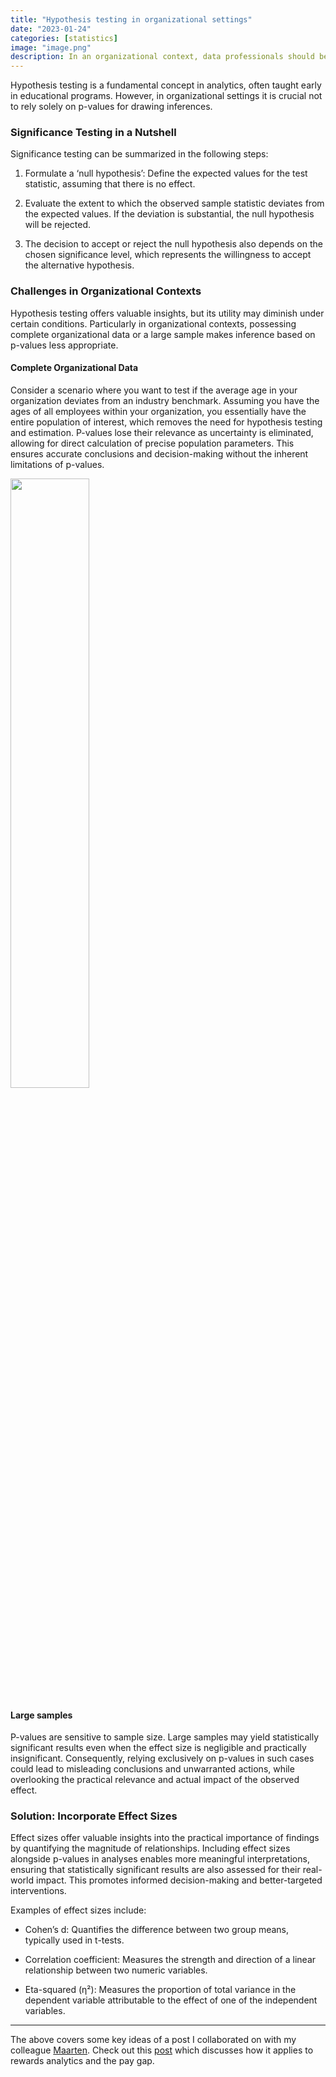 ```yaml
---
title: "Hypothesis testing in organizational settings"
date: "2023-01-24"
categories: [statistics]
image: "image.png"
description: In an organizational context, data professionals should be careful with hypothesis testing. Data-driven decisions should not rely on p-values only but also incorporate appraisal of effect sizes.
---
```


Hypothesis testing is a fundamental concept in analytics, often taught early in educational programs. However, in organizational settings it is crucial not to rely solely on p-values for drawing inferences.

### Significance Testing in a Nutshell

Significance testing can be summarized in the following steps:

1.  Formulate a 'null hypothesis': Define the expected values for the test statistic, assuming that there is no effect.

2.  Evaluate the extent to which the observed sample statistic deviates from the expected values. If the deviation is substantial, the null hypothesis will be rejected.

3.  The decision to accept or reject the null hypothesis also depends on the chosen significance level, which represents the willingness to accept the alternative hypothesis.

### Challenges in Organizational Contexts

Hypothesis testing offers valuable insights, but its utility may diminish under certain conditions. Particularly in organizational contexts, possessing complete organizational data or a large sample makes inference based on p-values less appropriate.

#### Complete Organizational Data

Consider a scenario where you want to test if the average age in your organization deviates from an industry benchmark. Assuming you have the ages of all employees within your organization, you essentially have the entire population of interest, which removes the need for hypothesis testing and estimation. P-values lose their relevance as uncertainty is eliminated, allowing for direct calculation of precise population parameters. This ensures accurate conclusions and decision-making without the inherent limitations of p-values.

![](image.png){fig-align="center" width="50%"}

#### Large samples

P-values are sensitive to sample size. Large samples may yield statistically significant results even when the effect size is negligible and practically insignificant. Consequently, relying exclusively on p-values in such cases could lead to misleading conclusions and unwarranted actions, while overlooking the practical relevance and actual impact of the observed effect.

### Solution: Incorporate Effect Sizes

Effect sizes offer valuable insights into the practical importance of findings by quantifying the magnitude of relationships. Including effect sizes alongside p-values in analyses enables more meaningful interpretations, ensuring that statistically significant results are also assessed for their real-world impact. This promotes informed decision-making and better-targeted interventions.

Examples of effect sizes include:

-   Cohen's d: Quantifies the difference between two group means, typically used in t-tests.

-   Correlation coefficient: Measures the strength and direction of a linear relationship between two numeric variables.

-   Eta-squared (η²): Measures the proportion of total variance in the dependent variable attributable to the effect of one of the independent variables.

------------------------------------------------------------------------

The above covers some key ideas of a post I collaborated on with my colleague [Maarten](https://be.linkedin.com/in/maarten-de-schryver-02b0306). Check out this [post](https://medium.com/@maartendeschryver/why-you-should-avoid-p-values-when-examining-the-gender-pay-gap-c96e6477a246) which discusses how it applies to rewards analytics and the pay gap.